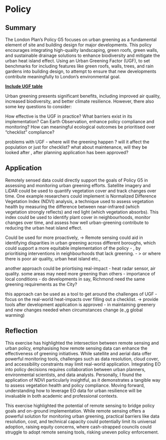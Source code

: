 # Policy

## Summary

The London Plan's Policy G5 focuses on urban greening as a fundamental element of site and building design for major developments. This policy encourages integrating high-quality landscaping, green roofs, green walls, and sustainable drainage solutions to enhance biodiversity and mitigate the urban heat island effect. Using an Urban Greening Factor (UGF), to set benchmarks for including features like green roofs, walls, trees, and rain gardens into building design, to attempt to ensure that new developments contribute meaningfully to London's environmental goal.

[**Include UGF table**]{.underline}

Urban greening presents significant benefits, including improved air quality, increased biodiversity, and better climate resilience. However, there also some key questions to consider:

How effective is the UGF in practice? What barriers exist in its implementation? Can Earth Observation, enhance policy compliance and monitoring? How can meaningful ecological outcomes be prioritised over "checklist" compliance?

problems with UGF - where will the greening happen ? will it affect the population or just for checklist? what about maintenance, will they be looked after , after planning application has been approved?

## Application

Remotely sensed data could directly support the goals of Policy G5 in assessing and monitoring urban greening efforts. Satellite imagery and LiDAR could be used to quantify vegetation cover and track changes over time. One example researchers could implement is Normalized Difference Vegetation Index (NDVI) analysis, a technique used to assess vegetation health by measuring the difference between near-infrared (which vegetation strongly reflects) and red light (which vegetation absorbs). This index could be used to identify plant cover in neighbourhoods, monitor changes over time, and assess how well urban-greening contribute to reducing the urban heat island effect.

Could be used for more proactively, -\> Remote sensing could aid in identifying disparities in urban greening across different boroughs, which could support a more equitable implementation of the policy - , by prioritising interventions in neighbourhoods that lack greening. - \> or where there is poor air quality, urban heat island etc.,

another approach could be priortising real-impact - heat radar sensor, air quality. some areas may need more greening than others - importance of local conditions - do developments in say, Richmond need the same greening requirements as the City?

this approach can be used as a tool to get around the challenges of UGF - focus on the real-world heat-impacts over filling out a checklist. -\> provide tools after development application is approved - in maintaining greenery and new changes needed when circumstances change (e.,g global warming)

## Reflection

This exercise has highlighted the intersection between remote sensing and urban policy, emphasising how remote sensing data can enhance the effectiveness of greening initiatives. While satellite and aerial data offer powerful monitoring tools, challenges such as data resolution, cloud cover, and accessibility constraints may limit real-world application. Integrating EO into policy decisions requires collaboration between urban planners, environmental scientists, and data analysts. Personally, I found the application of NDVI particularly insightful, as it demonstrates a tangible way to assess vegetation health and policy compliance. Moving forward, understanding how to leverage EO data for urban resilience will be invaluable in both academic and professional contexts.

This exercise highlighted the potential of remote sensing to bridge policy goals and on-ground implementation. While remote sensing offers a powerful solution for monitoring urban greening, practical barriers like data resolution, cost, and technical capacity could potentially limit its universal adoption, raising equity concerns, where cash-strapped councils could struggle to adopt remote sensing tools, risking uneven policy enforcement.
